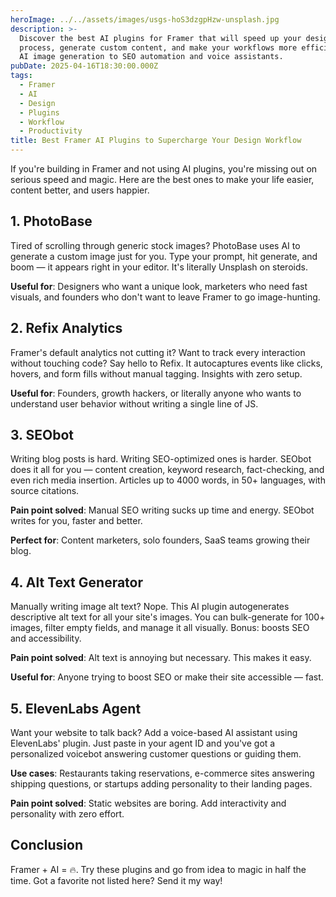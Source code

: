 ```yaml
---
heroImage: ../../assets/images/usgs-hoS3dzgpHzw-unsplash.jpg
description: >-
  Discover the best AI plugins for Framer that will speed up your design
  process, generate custom content, and make your workflows more efficient. From
  AI image generation to SEO automation and voice assistants.
pubDate: 2025-04-16T18:30:00.000Z
tags:
  - Framer
  - AI
  - Design
  - Plugins
  - Workflow
  - Productivity
title: Best Framer AI Plugins to Supercharge Your Design Workflow
---
```


If you're building in Framer and not using AI plugins, you're missing out on serious speed and magic. Here are the best ones to make your life easier, content better, and users happier.

## 1. PhotoBase

Tired of scrolling through generic stock images? PhotoBase uses AI to generate a custom image just for you. Type your prompt, hit generate, and boom — it appears right in your editor. It's literally Unsplash on steroids.

**Useful for**: Designers who want a unique look, marketers who need fast visuals, and founders who don't want to leave Framer to go image-hunting.

## 2. Refix Analytics

Framer's default analytics not cutting it? Want to track every interaction without touching code? Say hello to Refix. It autocaptures events like clicks, hovers, and form fills without manual tagging. Insights with zero setup.

**Useful for**: Founders, growth hackers, or literally anyone who wants to understand user behavior without writing a single line of JS.

## 3. SEObot

Writing blog posts is hard. Writing SEO-optimized ones is harder. SEObot does it all for you — content creation, keyword research, fact-checking, and even rich media insertion. Articles up to 4000 words, in 50+ languages, with source citations.

**Pain point solved**: Manual SEO writing sucks up time and energy. SEObot writes for you, faster and better.

**Perfect for**: Content marketers, solo founders, SaaS teams growing their blog.

## 4. Alt Text Generator

Manually writing image alt text? Nope. This AI plugin autogenerates descriptive alt text for all your site's images. You can bulk-generate for 100+ images, filter empty fields, and manage it all visually. Bonus: boosts SEO and accessibility.

**Pain point solved**: Alt text is annoying but necessary. This makes it easy.

**Useful for**: Anyone trying to boost SEO or make their site accessible — fast.

## 5. ElevenLabs Agent

Want your website to talk back? Add a voice-based AI assistant using ElevenLabs' plugin. Just paste in your agent ID and you've got a personalized voicebot answering customer questions or guiding them.

**Use cases**: Restaurants taking reservations, e-commerce sites answering shipping questions, or startups adding personality to their landing pages.

**Pain point solved**: Static websites are boring. Add interactivity and personality with zero effort.

## Conclusion

Framer + AI = 🔥. Try these plugins and go from idea to magic in half the time. Got a favorite not listed here? Send it my way!
